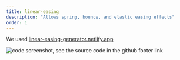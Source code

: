 ```yaml
---
title: linear-easing
description: "Allows spring, bounce, and elastic easing effects"
order: 1
---
```



We used <a href="https://linear-easing-generator.netlify.app">linear-easing-generator.netlify.app</a>

<VideoPlayer
  classes="w-[360px] right-[200px] top-[20px]"
  name="linear-easing"
/>

<Image
  src={screen}
  alt="code screenshot, see the source code in the github footer link"
  class="rounded-xl absolute z-1 w-[440px] right-[20px] top-[190px] hover:z-10"
/>